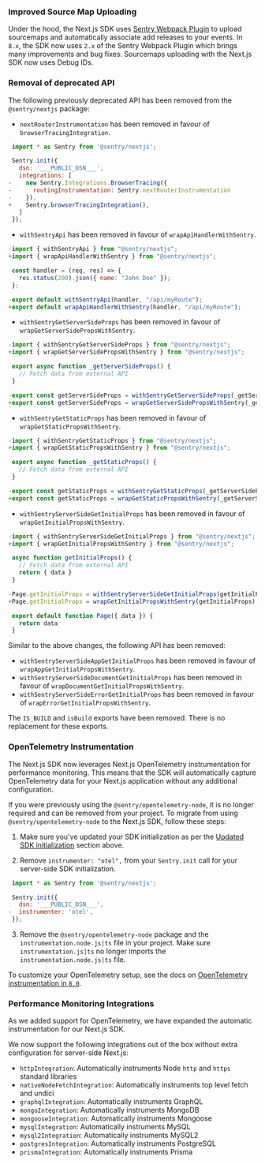 ### Improved Source Map Uploading

Under the hood, the Next.js SDK uses [Sentry Webpack Plugin](https://www.npmjs.com/package/@sentry/webpack-plugin) to upload sourcemaps and automatically associate add releases to your events. In `8.x`, the SDK now uses `2.x` of the Sentry Webpack Plugin which brings many improvements and bug fixes. Sourcemaps uploading with the Next.js SDK now uses <Link to="/platforms/javascript/sourcemaps/troubleshooting_js/artifact-bundles/">Debug IDs</Link>.

### Removal of deprecated API

The following previously deprecated API has been removed from the `@sentry/nextjs` package:

- `nextRouterInstrumentation` has been removed in favour of `browserTracingIntegration`.

```JavaScript {filename:sentry.client.config.js} diff
 import * as Sentry from '@sentry/nextjs';

 Sentry.init({
   dsn: '___PUBLIC_DSN___',
   integrations: [
-    new Sentry.Integrations.BrowserTracing({
-      routingInstrumentation: Sentry.nextRouterInstrumentation
-    }),
+    Sentry.browserTracingIntegration(),
   ]
 });

```

- `withSentryApi` has been removed in favour of `wrapApiHandlerWithSentry`.

```JavaScript {filename:pages/api/*} diff
-import { withSentryApi } from "@sentry/nextjs";
+import { wrapApiHandlerWithSentry } from "@sentry/nextjs";

 const handler = (req, res) => {
   res.status(200).json({ name: "John Doe" });
 };

-export default withSentryApi(handler, "/api/myRoute");
+export default wrapApiHandlerWithSentry(handler, "/api/myRoute");
```

- `withSentryGetServerSideProps` has been removed in favour of `wrapGetServerSidePropsWithSentry`.

```JavaScript {filename:pages/index.js} diff
-import { withSentryGetServerSideProps } from "@sentry/nextjs";
+import { wrapGetServerSidePropsWithSentry } from "@sentry/nextjs";

 export async function _getServerSideProps() {
   // Fetch data from external API
 }

-export const getServerSideProps = withSentryGetServerSideProps(_getServerSideProps);
+export const getServerSideProps = wrapGetServerSidePropsWithSentry(_getServerSideProps);
```

- `withSentryGetStaticProps` has been removed in favour of `wrapGetStaticPropsWithSentry`.

```JavaScript {filename:pages/index.js} diff
-import { withSentryGetStaticProps } from "@sentry/nextjs";
+import { wrapGetStaticPropsWithSentry } from "@sentry/nextjs";

 export async function _getStaticProps() {
   // Fetch data from external API
 }

-export const getStaticProps = withSentryGetStaticProps(_getServerSideProps);
+export const getStaticProps = wrapGetStaticPropsWithSentry(_getServerSideProps);
```

- `withSentryServerSideGetInitialProps` has been removed in favour of `wrapGetInitialPropsWithSentry`.

```JavaScript {filename:pages/index.js} diff
-import { withSentryServerSideGetInitialProps } from "@sentry/nextjs";
+import { wrapGetInitialPropsWithSentry } from "@sentry/nextjs";

 async function getInitialProps() {
   // Fetch data from external API
   return { data }
 }

-Page.getInitialProps = withSentryServerSideGetInitialProps(getInitialProps);
+Page.getInitialProps = wrapGetInitialPropsWithSentry(getInitialProps);

 export default function Page({ data }) {
   return data
 }
```

Similar to the above changes, the following API has been removed:

- `withSentryServerSideAppGetInitialProps` has been removed in favour of `wrapAppGetInitialPropsWithSentry`.
- `withSentryServerSideDocumentGetInitialProps` has been removed in favour of `wrapDocumentGetInitialPropsWithSentry`.
- `withSentryServerSideErrorGetInitialProps` has been removed in favour of `wrapErrorGetInitialPropsWithSentry`.

The `IS_BUILD` and `isBuild` exports have been removed. There is no replacement for these exports.

### OpenTelemetry Instrumentation

The Next.js SDK now leverages Next.js OpenTelemetry instrumentation for performance monitoring. This means that the SDK will automatically capture OpenTelemetry data for your Next.js application without any additional configuration.

If you were previously using the `@sentry/opentelemetry-node`, it is no longer required and can be removed from your project. To migrate from using `@sentry/opentelemetry-node` to the Next.js SDK, follow these steps:

1. Make sure you've updated your SDK initialization as per the [Updated SDK initialization](#updated-sdk-initialization) section above.

2. Remove `instrumenter: "otel",` from your `Sentry.init` call for your server-side SDK initialization.

```JavaScript {filename:sentry.server.config.js} diff
 import * as Sentry from '@sentry/nextjs';

 Sentry.init({
   dsn: '___PUBLIC_DSN___',
-  instrumenter: 'otel',
 });
```

3. Remove the `@sentry/opentelemetry-node` package and the `instrumentation.node.js|ts` file in your project. Make sure `instrumentation.js|ts` no longer imports the `instrumentation.node.js|ts` file.

To customize your OpenTelemetry setup, see the docs on [OpenTelemetry instrumentation in `8.0`](./v8-opentelemetry/#custom-opentelemetry-setup).

<Include name="migration/javascript-v8/node-other-changes" />

### Performance Monitoring Integrations

As we added support for OpenTelemetry, we have expanded the automatic instrumentation for our Next.js SDK.

We now support the following integrations out of the box without extra configuration for server-side Next.js:

- `httpIntegration`: Automatically instruments Node `http` and `https` standard libraries
- `nativeNodeFetchIntegration`: Automatically instruments top level fetch and undici
- `graphqlIntegration`: Automatically instruments GraphQL
- `mongoIntegration`: Automatically instruments MongoDB
- `mongooseIntegration`: Automatically instruments Mongoose
- `mysqlIntegration`: Automatically instruments MySQL
- `mysql2Integration`: Automatically instruments MySQL2
- `postgresIntegration`: Automatically instruments PostgreSQL
- `prismaIntegration`: Automatically instruments Prisma

<Include name="migration/javascript-v8/server-other-changes" />

<Include name="migration/javascript-v8/browser-other-changes" />

<Include name="migration/javascript-v8/general-other-changes" />
